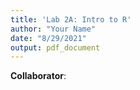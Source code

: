 ```yaml
---
title: 'Lab 2A: Intro to R'
author: "Your Name"
date: "8/29/2021"
output: pdf_document
---
```


**Collaborator**: